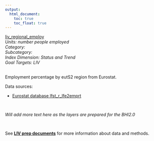 ```yaml
---
output:
  html_document:
    toc: true
    toc_float: true
---
```


[liv_regional_employ](https://github.com/OHI-Science/bhi/blob/master/baltic/layers/liv_regional_employ_bhi2015.csv)\
*Units: number people employed*\
*Category:*\
*Subcategory:*\
*Index Dimension: Status and Trend*\
*Goal Targets: LIV*\
<br>

Employment percentage by eutS2 region from Eurostat.



Data sources:



- [Eurostat database lfst_r_lfe2emprt](http://ec.europa.eu/eurostat/data/database?p_auth=BgwyNWIM&p_p_id=estatsearchportlet_WAR_estatsearchportlet&p_p_lifecycle=1&p_p_state=maximized&p_p_mode=view&_estatsearchportlet_WAR_estatsearchportlet_action=search&text=lfst_r_lfe2emprt)

<br>

*Will add more text here as the layers are prepared for the BHI2.0*

<br>

See [**LIV prep documents**](https://github.com/OHI-Science/bhi-1.0-archive/blob/draft/baltic2015/prep/LIV/liv_prep.md) for more information about data and methods.

<br>

